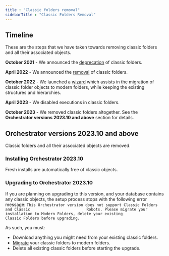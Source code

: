 ```yaml
---
title : "Classic folders removal"
sidebarTitle : "Classic Folders Removal"
---
```


## Timeline

These are the steps that we have taken towards removing classic folders and all their associated objects.

**October 2021** - We announced the [deprecation](https://docs.uipath.com/overview/other/latest/overview/deprecation-timeline#deprecated-features-or-capabilities-2) of classic folders.

**April 2022** - We announced the [removal](https://docs.uipath.com/overview/other/latest/overview/deprecation-timeline#upcoming-removals-3) of classic folders.

**October 2022** - We launched a [wizard](https://docs.uipath.com/orchestrator/standalone/2022.10/user-guide/migrating-from-classic-folders-to-modern-folders) which assists in the migration of classic folder objects to modern folders, while keeping the existing structures and hierarchies.

**April 2023** - We disabled executions in classic folders.

**October 2023** - We removed classic folders altogether. See the **Orchestrator versions 2023.10 and above** section for details.

## Orchestrator versions 2023.10 and above

Classic folders and all their associated objects are removed.

### Installing Orchestrator 2023.10

Fresh installs are automatically free of classic objects.

### Upgrading to Orchestrator 2023.10

If you are planning on upgrading to this version, and your database contains any classic objects, the setup process stops with the following error message: `This Orchestrator version does not support Classic Folders and Classic                         Robots. Please migrate your installation to Modern Folders, delete your existing                         Classic Folders before upgrading.`

As such, you must:

- Download anything you might need from your existing classic folders.
- [Migrate](https://docs.uipath.com/orchestrator/standalone/2023.4/user-guide/migrating-from-classic-folders-to-modern-folders) your classic folders to modern folders.
- Delete all existing classic folders before starting the upgrade.
